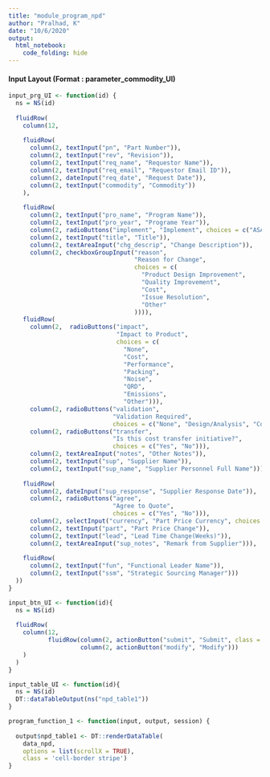 ---
title: "module_program_npd"
author: "Pralhad, K"
date: "10/6/2020"
output: 
  html_notebook:
    code_folding: hide
---

#### Input Layout (Format : parameter_commodity_UI)

```{r}
input_prg_UI <- function(id) {
  ns = NS(id)
  
  fluidRow(
    column(12,
    
    fluidRow(
      column(2, textInput("pn", "Part Number")),
      column(2, textInput("rev", "Revision")),
      column(2, textInput("req_name", "Requestor Name")),
      column(2, textInput("req_email", "Requestor Email ID")),
      column(2, dateInput("req_date", "Request Date")),
      column(2, textInput("commodity", "Commodity"))
    ),
    
    fluidRow(
      column(2, textInput("pro_name", "Program Name")),
      column(2, textInput("pro_year", "Programe Year")),
      column(2, radioButtons("implement", "Implement", choices = c("ASAP", "Beta", "Gamma", "Urgent", "Pilot", "SOP"))),
      column(2, textInput("title", "Title")),
      column(2, textAreaInput("chg_descrip", "Change Description")),
      column(2, checkboxGroupInput("reason", 
                                   "Reason for Change",
                                   choices = c(
                                     "Product Design Improvement",
                                     "Quality Improvement",
                                     "Cost",
                                     "Issue Resolution",
                                     "Other"
                                   )))),
    fluidRow(
      column(2,  radioButtons("impact", 
                              "Impact to Product", 
                              choices = c(
                                "None",
                                "Cost",
                                "Performance",
                                "Packing",
                                "Noise",
                                "QRD",
                                "Emissions",
                                "Other"))),
      column(2, radioButtons("validation",
                             "Validation Required",
                             choices = c("None", "Design/Analysis", "Component test", "FLT-Performance"))), 
      column(2, radioButtons("transfer",
                             "Is this cost transfer initiative?",
                             choices = c("Yes", "No"))),
      column(2, textAreaInput("notes", "Other Notes")),
      column(2, textInput("sup", "Supplier Name")),
      column(2, textInput("sup_name", "Supplier Personnel Full Name"))),
    
    fluidRow(
      column(2, dateInput("sup_response", "Supplier Response Date")),
      column(2, radioButtons("agree",
                             "Agree to Quote",
                             choices = c("Yes", "No"))), 
      column(2, selectInput("currency", "Part Price Currency", choices = c("$", "€", "₹", "£"))),
      column(2, textInput("part", "Part Price Change")),
      column(2, textInput("lead", "Lead Time Change(Weeks)")),
      column(2, textAreaInput("sup_notes", "Remark from Supplier"))),
    
    fluidRow(
      column(2, textInput("fun", "Functional Leader Name")),
      column(2, textInput("ssm", "Strategic Sourcing Manager")))
  ))
}
```

```{r}

input_btn_UI <- function(id){
  ns = NS(id)
  
  fluidRow(
    column(12,
           fluidRow(column(2, actionButton("submit", "Submit", class = "btn-primary")),
                    column(2, actionButton("modify", "Modify")))
    )
  )
}
```

```{r}
input_table_UI <- function(id){
  ns = NS(id)
  DT::dataTableOutput(ns("npd_table1"))
}
```

```{r}
program_function_1 <- function(input, output, session) {
  
  output$npd_table1 <- DT::renderDataTable(
    data_npd,
    options = list(scrollX = TRUE),
    class = 'cell-border stripe')
}
```


